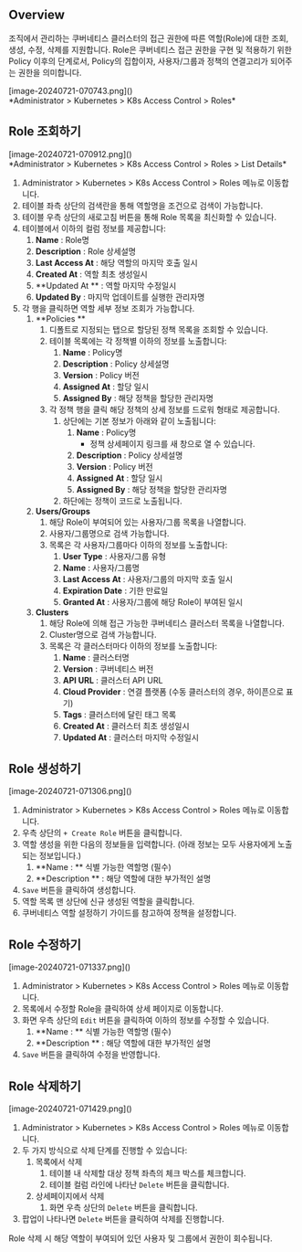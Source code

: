 
## Overview
조직에서 관리하는 쿠버네티스 클러스터의 접근 권한에 따른 역할(Role)에 대한 조회, 생성, 수정, 삭제를 지원합니다. Role은 쿠버네티스 접근 권한을 구현 및 적용하기 위한 Policy 이후의 단계로서, Policy의 집합이자, 사용자/그룹과 정책의 연결고리가 되어주는 권한을 의미합니다.

<p align="center">
<div>[image-20240721-070743.png]()</div>
*Administrator &gt; Kubernetes &gt; K8s Access Control &gt; Roles*
</p>

## Role 조회하기
<p align="center">
<div>[image-20240721-070912.png]()</div>
*Administrator &gt; Kubernetes &gt; K8s Access Control &gt; Roles &gt; List Details*
</p>

1. Administrator &gt; Kubernetes &gt; K8s Access Control &gt; Roles 메뉴로 이동합니다.
2. 테이블 좌측 상단의 검색란을 통해 역할명을 조건으로 검색이 가능합니다.
3. 테이블 우측 상단의 새로고침 버튼을 통해 Role 목록을 최신화할 수 있습니다.
4. 테이블에서 이하의 컬럼 정보를 제공합니다:
    1. **Name**  : Role명
    2. **Description**  : Role 상세설명
    3. **Last Access At**  : 해당 역할의 마지막 호출 일시
    4. **Created At**  : 역할 최초 생성일시
    5. **Updated At ** : 역할 마지막 수정일시
    6. **Updated By**  : 마지막 업데이트를 실행한 관리자명
5. 각 행을 클릭하면 역할 세부 정보 조회가 가능합니다.
    1. **Policies **
        1. 디폴트로 지정되는 탭으로 할당된 정책 목록을 조회할 수 있습니다.
        2. 테이블 목록에는 각 정책별 이하의 정보를 노출합니다:
            1. **Name**  : Policy명
            2. **Description**  : Policy 상세설명
            3. **Version**  : Policy 버전
            4. **Assigned At**  : 할당 일시
            5. **Assigned By**  : 해당 정책을 할당한 관리자명
        3. 각 정책 행을 클릭 해당 정책의 상세 정보를 드로워 형태로 제공합니다.
            1. 상단에는 기본 정보가 아래와 같이 노출됩니다:
                1. **Name**  : Policy명
                    * 정책 상세페이지 링크를 새 창으로 열 수 있습니다.
                2. **Description**  : Policy 상세설명
                3. **Version**  : Policy 버전
                4. **Assigned**   **At**  : 할당 일시
                5. **Assigned By**  : 해당 정책을 할당한 관리자명
            2. 하단에는 정책이 코드로 노출됩니다.
    2. **Users/Groups**
        1. 해당 Role이 부여되어 있는 사용자/그룹 목록을 나열합니다.
        2. 사용자/그룹명으로 검색 가능합니다.
        3. 목록은 각 사용자/그룹마다 이하의 정보를 노출합니다:
            1. **User Type**  : 사용자/그룹 유형
            2. **Name**  : 사용자/그룹명
            3. **Last Access At**  : 사용자/그룹의 마지막 호출 일시
            4. **Expiration Date**  : 기한 만료일
            5. **Granted At**  : 사용자/그룹에 해당 Role이 부여된 일시
    3. **Clusters**
        1. 해당 Role에 의해 접근 가능한 쿠버네티스 클러스터 목록을 나열합니다.
        2. Cluster명으로 검색 가능합니다.
        3. 목록은 각 클러스터마다 이하의 정보를 노출합니다:
            1. **Name**  : 클러스터명
            2. **Version**  : 쿠버네티스 버전
            3. **API URL**  : 클러스터 API URL
            4. **Cloud Provider**  : 연결 플랫폼 (수동 클러스터의 경우, 하이픈으로 표기)
            5. **Tags**  : 클러스터에 달린 태그 목록
            6. **Created At**  : 클러스터 최초 생성일시
            7. **Updated At**  : 클러스터 마지막 수정일시

## Role 생성하기
<p align="left">
<div>[image-20240721-071306.png]()</div>
</p>

1. Administrator &gt; Kubernetes &gt; K8s Access Control &gt; Roles 메뉴로 이동합니다.
2. 우측 상단의 `+ Create Role` 버튼을 클릭합니다.
3. 역할 생성을 위한 다음의 정보들을 입력합니다. (아래 정보는 모두 사용자에게 노출되는 정보입니다.)
    1. **Name : ** 식별 가능한 역할명 (필수)
    2. **Description ** : 해당 역할에 대한 부가적인 설명
4. `Save` 버튼을 클릭하여 생성합니다.
5. 역할 목록 맨 상단에 신규 생성된 역할을 클릭합니다.
6. 쿠버네티스 역할 설정하기 가이드를 참고하여 정책을 설정합니다.

## Role 수정하기
<p align="left">
<div>[image-20240721-071337.png]()</div>
</p>

1. Administrator &gt; Kubernetes &gt; K8s Access Control &gt; Roles 메뉴로 이동합니다.
2. 목록에서 수정할 Role을 클릭하여 상세 페이지로 이동합니다.
3. 화면 우측 상단의 `Edit` 버튼을 클릭하여 이하의 정보를 수정할 수 있습니다.
    1. **Name : ** 식별 가능한 역할명 (필수)
    2. **Description ** : 해당 역할에 대한 부가적인 설명
4. `Save` 버튼을 클릭하여 수정을 반영합니다.

## Role 삭제하기
<p align="left">
<div>[image-20240721-071429.png]()</div>
</p>

1. Administrator &gt; Kubernetes &gt; K8s Access Control &gt; Roles 메뉴로 이동합니다.
2. 두 가지 방식으로 삭제 단계를 진행할 수 있습니다:
    1. 목록에서 삭제
        1. 테이블 내 삭제할 대상 정책 좌측의 체크 박스를 체크합니다.
        2. 테이블 컬럼 라인에 나타난 `Delete` 버튼을 클릭합니다.
    2. 상세페이지에서 삭제
        1. 화면 우측 상단의 `Delete` 버튼을 클릭합니다.
3. 팝업이 나타나면 `Delete` 버튼을 클릭하여 삭제를 진행합니다.

<Callout type="important">
Role 삭제 시 해당 역할이 부여되어 있던 사용자 및 그룹에서 권한이 회수됩니다. 
</Callout>
